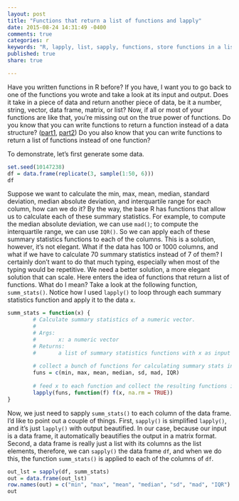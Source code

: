 ```yaml
---
layout: post
title: "Functions that return a list of functions and lapply"
date: 2015-08-24 14:31:49 -0400
comments: true
categories: r
keywords: "R, lapply, list, sapply, functions, store functions in a list"
published: true
share: true

---
```


Have you written functions in R before? If you have, I want you to go back to one of the functions you wrote and take a look at its input and output. Does it take in a piece of data and return another piece of data, be it a number, string, vector, data frame, matrix, or list? Now, if all or most of your functions are like that, you're missing out on the true power of functions. Do you know that you can write functions to return a function instead of a data structure? ([part1](http://masterr.org/r/functions-that-return-functions/), [part2](http://masterr.org/r/functions-that-return-functions-part-2/)) Do you also know that you can write functions to return a list of functions instead of one function?

To demonstrate, let's first generate some data. 
```r
set.seed(10147238)
df = data.frame(replicate(3, sample(1:50, 6)))
df
```

Suppose we want to calculate the min, max, mean, median, standard deviation, median absolute deviation, and interquartile range for each column, how can we do it? By the way, the base R has functions that allow us to calculate each of these summary statistics. For example, to compute the median absolute deviation, we can use `mad()`; to compute the interquartile range, we can use `IQR()`. So we can apply each of these summary statistics functions to each of the columns. This is a solution, however, it's not elegant. What if the data has 100 or 1000 columns, and what if we have to calculate 70 summary statistics instead of 7 of them? I certainly don't want to do that much typing, especially when most of the typing would be repetitive. We need a better solution, a more elegant solution that can scale. Here enters the idea of functions that return a list of functions. What do I mean? Take a look at the following function, `summ_stats()`. Notice how I used `lapply()` to loop through each summary statistics function and apply it to the data `x`.

```r
summ_stats = function(x) {
        # Calculate summary statistics of a numeric vector.
        #
        # Args:
        #       x: a numeric vector
        # Returns:
        #       a list of summary statistics functions with x as input
        
        # collect a bunch of functions for calculating summary stats into a vector
        funs = c(min, max, mean, median, sd, mad, IQR)
        
        # feed x to each function and collect the resulting functions into a list
        lapply(funs, function(f) f(x, na.rm = TRUE))
}
```

Now, we just need to sapply `summ_stats()` to each column of the data frame. I'd like to point out a couple of things. First, `sapply()` is simplified `lapply()`, and it's just `lapply()` with output beautified. In our case, because our input is a data frame, it automatically beautifies the output in a matrix format. Second, a data frame is really just a list with its columns as the list elements, therefore, we can `sapply()` the data frame `df`, and when we do this, the function `summ_stats()` is applied to each of the columns of `df`. 

```r
out_lst = sapply(df, summ_stats)
out = data.frame(out_lst)
row.names(out) = c("min", "max", "mean", "median", "sd", "mad", "IQR")
out
```
